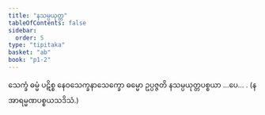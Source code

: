 ```yaml
---
title: "နသမ္ပယုတ္တ"
tableOfContents: false
sidebar:
  order: 5
type: "tipitaka"
basket: "ab"
book: "p1-2"
---
```



<DynamicBreadcrumb />

<Division number="14" book="p1-2" e="ch" v="37" p="279">

<Paragraph number="1693" book="p1-2">
သေက္ခံ ဓမ္မံ ပဋိစ္စ နေဝသေက္ခနာသေက္ခော ဓမ္မော ဥပ္ပဇ္ဇတိ နသမ္ပယုတ္တပစ္စယာ …ပေ… . (နအာရမ္မဏပစ္စယသဒိသံ.)
</Paragraph>
</Division>